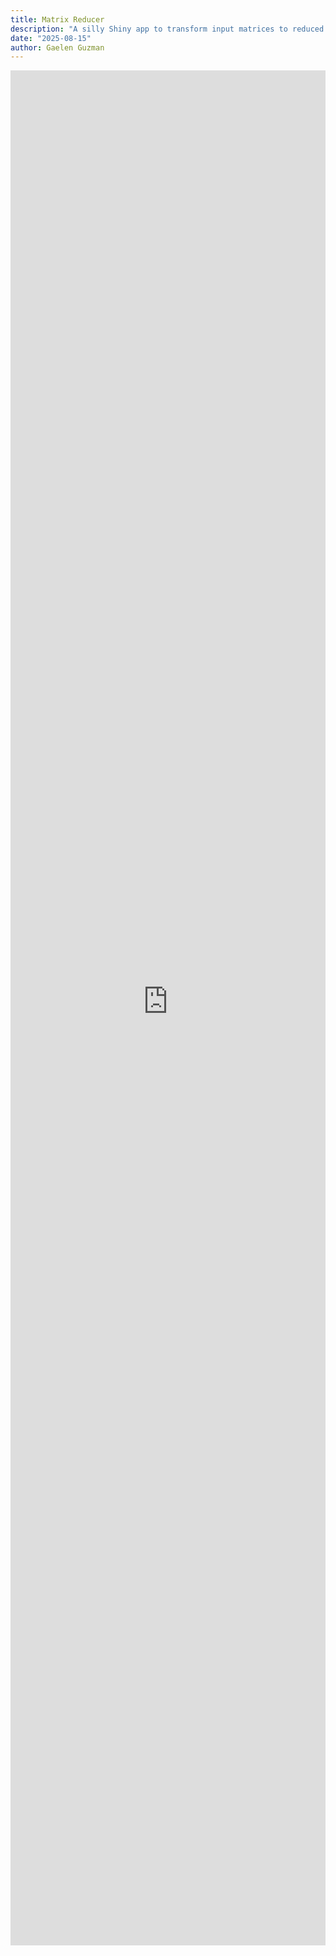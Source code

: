 ```yaml
---
title: Matrix Reducer
description: "A silly Shiny app to transform input matrices to reduced row echelon form"
date: "2025-08-15"
author: Gaelen Guzman
---
```


```{=html}
<!DOCTYPE html>
<html lang="en">
<head>
  <meta charset="UTF-8">
  <meta name="viewport" content="width=device-width, initial-scale=1.0">
  <title>Shiny App Embedding</title>
  <style>
    iframe {
      width: 100%;
      height: 75vh;
      border: none;
    }
  </style>
</head>
<body>
  <iframe src="https://gaelen-guzman.shinyapps.io/RREF_app/"></iframe>
</body>
</html>
```
